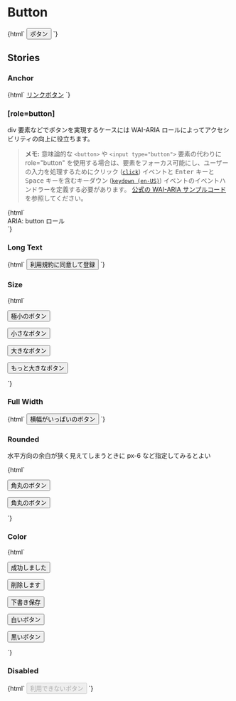 
<Meta title="Buttons/Button" />

# Button

<Canvas>
  <Story name="Default">
    {html` <button type="button" class="jumpu-button">ボタン</button> `}
  </Story>
</Canvas>

## Stories

### Anchor

<Canvas>
  <Story name="Anchor">
    {html` <a href="#" class="jumpu-button">リンクボタン</a> `}
  </Story>
</Canvas>

### [role=button]

div 要素などでボタンを実現するケースには WAI-ARIA ロールによってアクセシビリティの向上に役立ちます。

<blockquote cite="https://developer.mozilla.org/ja/docs/Web/Accessibility/ARIA/Roles/button_role#sect1">
  <p><strong>メモ:</strong> 意味論的な <code>&lt;button&gt;</code> や <code>&lt;input type="button"&gt;</code> 要素の代わりに role="button" を使用する場合は、要素をフォーカス可能にし、ユーザーの入力を処理するためにクリック (<code><a href="/ja/docs/Web/API/Element/click_event" title="/ja/docs/Web/Reference/Events/click">click</a></code>) イベントと <kbd>Enter</kbd> キーと <kbd>Space</kbd> キーを含むキーダウン (<code><a href="/en-US/docs/Web/API/Element/keydown_event" title="Currently only available in English (US)" class="only-in-en-us">keydown (en-US)</a></code>) イベントのイベントハンドラーを定義する必要があります。 <a href="https://www.w3.org/TR/wai-aria-practices/examples/button/button.html" class="external" rel=" noopener">公式の WAI-ARIA サンプルコード</a>を参照してください。</p>
</blockquote>

<Canvas>
  <Story name="[role=button]">
    {html`
      <div
        class="jumpu-button"
        id="saveChanges"
        tabindex="0"
        role="button"
        aria-pressed="false"
      >
        ARIA: button ロール
      </div>
    `}
  </Story>
</Canvas>

### Long Text

<Canvas>
  <Story name="Long Text">
    {html`
      <button type="button" class="jumpu-button">利用規約に同意して登録</button>
    `}
  </Story>
</Canvas>

### Size

<Canvas>
  <Story name="Size">
    {html`
      <p class="mb-4">
        <button type="button" class="jumpu-button text-xs">極小のボタン</button>
      </p>
      <p class="mb-4">
        <button type="button" class="jumpu-button text-sm">小さなボタン</button>
      </p>
      <p class="mb-4">
        <button type="button" class="jumpu-button text-lg">大きなボタン</button>
      </p>
      <p>
        <button type="button" class="jumpu-button text-xl">
          もっと大きなボタン
        </button>
      </p>
    `}
  </Story>
</Canvas>

### Full Width

<Canvas>
  <Story name="Full Width">
    {html`
      <button type="button" class="jumpu-button w-full">
        横幅がいっぱいのボタン
      </button>
    `}
  </Story>
</Canvas>

### Rounded

水平方向の余白が狭く見えてしまうときに px-6 など指定してみるとよい

<Canvas>
  <Story name="Rounded">
    {html`
      <p class="mb-4">
        <button type="button" class="jumpu-button rounded-full">
          角丸のボタン
        </button>
      </p>
      <p>
        <button type="button" class="jumpu-button rounded-full px-6">
          角丸のボタン
        </button>
      </p>
    `}
  </Story>
</Canvas>

### Color

<Canvas>
  <Story name="Color">
    {html`
      <p class="mb-4">
        <button type="button" class="jumpu-button bg-success">
          成功しました
        </button>
      </p>
      <p class="mb-4">
        <button type="button" class="jumpu-button bg-danger">削除します</button>
      </p>
      <p class="mb-4">
        <button type="button" class="jumpu-button bg-warning text-black">
          下書き保存
        </button>
      </p>
      <p class="mb-4">
        <button type="button" class="jumpu-button bg-gray-100 text-black">
          白いボタン
        </button>
      </p>
      <p>
        <button type="button" class="jumpu-button bg-gray-700">
          黒いボタン
        </button>
      </p>
    `}
  </Story>
</Canvas>

### Disabled

<Canvas>
  <Story name="Disabled">
    {html`
      <button type="button" disabled class="jumpu-button">
        利用できないボタン
      </button>
    `}
  </Story>
</Canvas>
